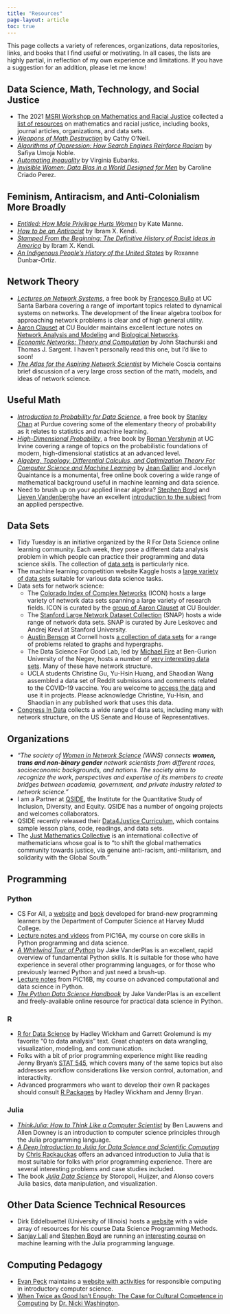 ```yaml
---
title: "Resources"
page-layout: article
toc: true
---
```



This page collects a variety of references, organizations, data repositories, links, and books that I find useful or motivating. In all cases, the lists are highly partial, in reflection of my own experience and limitations. If you have a suggestion for an addition, please let me know! 

## Data Science, Math, Technology, and Social Justice

- The 2021 [MSRI Workshop on Mathematics and Racial Justice](https://www.msri.org/workshops/1012) collected a [list of resources](https://docs.google.com/document/d/1-40eCiJdlOIxDWnALv-kqO5-0c5NH1M857-_kTj-GeE/edit?usp=sharing) on mathematics and racial justice, including books, journal articles, organizations, and data sets.
- [*Weapons of Math Destruction*](https://bookshop.org/books/weapons-of-math-destruction-how-big-data-increases-inequality-and-threatens-democracy/9780553418835) by Cathy O'Neil.
- [*Algorithms of Oppression: How Search Engines Reinforce Racism*](https://bookshop.org/books/algorithms-of-oppression-how-search-engines-reinforce-racism/9781479837243) by Safiya Umoja Noble.
- [*Automating Inequality*](https://bookshop.org/books/automating-inequality-how-high-tech-tools-profile-police-and-punish-the-poor/9781250215789) by Virginia Eubanks.
- [*Invisible Women: Data Bias in a World Designed for Men*](https://bookshop.org/books/invisible-women-data-bias-in-a-world-designed-for-men/9781419735219) by Caroline Criado Perez. 

## Feminism, Antiracism, and Anti-Colonialism More Broadly

- [*Entitled: How Male Privilege Hurts Women*](https://bookshop.org/books/entitled-how-male-privilege-hurts-women/9781984826558) by Kate Manne. 
- [*How to be an Antiracist*](https://bookshop.org/books/how-to-be-an-antiracist/9780525509288) by Ibram X. Kendi. 
- [*Stamped From the Beginning: The Definitive History of Racist Ideas in America*](https://bookshop.org/books/stamped-from-the-beginning-the-definitive-history-of-racist-ideas-in-america-9781568585987/9781568585987) by Ibram X. Kendi.
- [*An Indigenous People's History of the United States*](https://bookshop.org/books/an-indigenous-peoples-history-of-the-united-states/9780807057834) by Roxanne Dunbar-Ortiz. 

## Network Theory

- [*Lectures on Network Systems*](http://motion.me.ucsb.edu/book-lns/), a free book by [Francesco Bullo](http://motion.me.ucsb.edu/) at UC Santa Barbara covering a range of important topics related to dynamical systems on networks. The development of the linear algebra toolbox for approaching network problems is clear and of high general utility.   
- [Aaron Clauset](https://aaronclauset.github.io/) at CU Boulder maintains excellent lecture notes on [Network Analysis and Modeling](https://aaronclauset.github.io/courses/5352/) and [Biological Networks](https://aaronclauset.github.io/courses/3352/). 
- [*Economic Networks: Theory and Computation*](https://arxiv.org/pdf/2203.11972.pdf) by John Stachurski and Thomas J. Sargent. I haven’t personally read this one, but I'd like to soon! 
- [*The Atlas for the Aspiring Network Scientist*](https://arxiv.org/pdf/2101.00863.pdf) by Michele Coscia contains brief discussion of a very large cross section of the math, models, and ideas of network science. 

## Useful Math

- [*Introduction to Probability for Data Science*](https://probability4datascience.com/?source=techstories.org), a free book by [Stanley Chan](https://engineering.purdue.edu/ChanGroup/stanleychan.html) at Purdue covering some of the elementary theory of probability as it relates to statistics and machine learning. 
- [*High-Dimensional Probability*](https://www.math.uci.edu/~rvershyn/papers/HDP-book/HDP-book.pdf), a free book by [Roman Vershynin](https://www.math.uci.edu/~rvershyn/) at UC Irvine covering a range of topics on the probabilistic foundations of modern, high-dimensional statistics at an advanced level. 
- [*Algebra, Topology, Differential Calculus, and Optimization Theory For Computer Science and Machine Learning*](https://www.cis.upenn.edu/~jean/math-deep.pdf) by [Jean Gallier](https://www.cis.upenn.edu/~jean/home.html) and Jocelyn Quaintance is a monumental, free online book covering a wide range of mathematical background useful in machine learning and data science. 
- Need to brush up on your applied linear algebra? [Stephen Boyd](https://web.stanford.edu/~boyd/) and [Lieven Vandenberghe](http://www.seas.ucla.edu/~vandenbe/) have an excellent [introduction to the subject](https://web.stanford.edu/~boyd/vmls/vmls.pdf) from an applied perspective.

## Data Sets

- Tidy Tuesday is an initiative organized by the R For Data Science online learning community. Each week, they pose a different data analysis problem in which people can practice their programming and data science skills. The collection of [data sets](https://github.com/rfordatascience/tidytuesday) is particularly nice. 
- The machine learning competition website Kaggle hosts a [large variety of data sets](https://www.kaggle.com/datasets) suitable for various data science tasks.  
- Data sets for network science: 
    - The [Colorado Index of Complex Networks](https://icon.colorado.edu/#!/) (ICON) hosts a large variety of network data sets spanning a large variety of research fields. ICON is curated by the [group of Aaron Clauset](https://aaronclauset.github.io) at CU Boulder. 
    - The [Stanford Large Network Dataset Collection](https://snap.stanford.edu/data/) (SNAP) hosts a wide range of network data sets. SNAP is curated by Jure Leskovec and Andrej Krevl at Stanford University. 
    - [Austin Benson](https://www.cs.cornell.edu/~arb/) at Cornell hosts [a collection of data sets](https://www.cs.cornell.edu/~arb/data/) for a range of problems related to graphs and hypergraphs. 
    - The Data Science For Good Lab, led by [Michael Fire](https://data4goodlab.github.io/MichaelFire/) at Ben-Gurion University of the Negev, hosts a number of [very interesting data sets](https://data4goodlab.github.io/dataset.html). Many of these have network structure. 
    - UCLA students Christine Gu, Yu-Hsin Huang, and Shaodian Wang assembled a data set of Reddit submissions and comments related to the COVID-19 vaccine. You are welcome to [access the data](https://github.com/christinegu27/reddit_covidvaccine_data) and use it in projects. Please acknowledge Christine, Yu-Hsin, and Shaodian in any published work that uses this data. 
- [Congress In Data](https://www.congressindata.com) collects a wide range of data sets, including many with network structure, on the US Senate and House of Representatives. 

## Organizations

- *"The society of [Women in Network Science](https://www.networkscienceinstitute.org/wins) (WiNS) connects **women, trans and non-binary gender** network scientists from different races, socioeconomic backgrounds, and nations. The society aims to recognize the work, perspectives and expertise of its members to create bridges between academia, government, and private industry related to network science."* 
- I am a Partner at [QSIDE](https://qsideinstitute.org/), the Institute for the Quantitative Study of Inclusion, Diversity, and Equity. QSIDE has a number of ongoing projects and welcomes collaborators. 
- QSIDE recently released their [Data4Justice Curriculum](https://qsideinstitute.org/qside-data4justice-curriculum-outline/), which contains sample lesson plans, code, readings, and data sets. 
- The [Just Mathematics Collective](https://www.justmathematicscollective.net/) is an international collective of mathematicians whose goal is to "to shift the global mathematics community towards justice, via genuine anti-racism, anti-militarism, and solidarity with the Global South."

## Programming

### Python

- CS For All, a [website](https://www.cs.hmc.edu/twiki/bin/view/CSforAll) and [book](https://www.cs.hmc.edu/twiki/bin/view/CSforAll) developed for brand-new programming learners by the Department of Computer Science at Harvey Mudd College. 
- [Lecture notes and videos](https://philchodrow.github.io/PIC16A/schedule/) from PIC16A, my course on core skills in Python programming and data science. 
- [*A Whirlwind Tour of Python*](https://jakevdp.github.io/WhirlwindTourOfPython/) by Jake VanderPlas is an excellent, rapid overview of fundamental Python skills. It is suitable for those who have experience in several other programming languages, or for those who previously learned Python and just need a brush-up.  
- [Lecture notes](https://philchodrow.github.io/PIC16B/schedule/) from PIC16B, my course on advanced computational and data science in Python.  
- [*The Python Data Science Handbook*](https://jakevdp.github.io/PythonDataScienceHandbook/) by Jake VanderPlas is an excellent and freely-available online resource for practical data science in Python. 

### R

- [R for Data Science](https://r4ds.had.co.nz/) by Hadley Wickham and Garrett Grolemund is my favorite “0 to data analysis” text. Great chapters on data wrangling, visualization, modeling, and communication.
- Folks with a bit of prior programming experience might like reading Jenny Bryan’s [STAT 545](https://stat545.com/), which covers many of the same topics but also addresses workflow considerations like version control, automation, and interactivity.
- Advanced programmers who want to develop their own R packages should consult [R Packages](https://r-pkgs.org) by Hadley Wickham and Jenny Bryan.  


### Julia

- [*ThinkJulia: How to Think Like a Computer Scientist*](https://benlauwens.github.io/ThinkJulia.jl/latest/book.html) by Ben Lauwens and Allen Downey is an introduction to computer science principles through the Julia programming language. 
- [*A Deep Introduction to Julia for Data Science and Scientific Computing
*](https://ucidatascienceinitiative.github.io/IntroToJulia/) by [Chris Rackauckas](https://www.stochasticlifestyle.com) offers an advanced introduction to Julia that is most suitable for folks with prior programming experience. There are several interesting problems and case studies included. 
- The book [*Julia Data Science*](https://juliadatascience.io) by Storopoli, Huijzer, and Alonso covers Julia basics, data manipulation, and visualization. 


## Other Data Science Technical Resources 

- Dirk Eddelbuettel (University of Illinois) hosts a [website](https://stat447.com) with a wide array of resources for his course Data Science Programming Methods.
- [Sanjay Lall](http://lall.stanford.edu/) and [Stephen Boyd](http://web.stanford.edu/~boyd) are running an [interesting course](http://ee104.stanford.edu) on machine learning with the Julia programming language. 

## Computing Pedagogy

- [Evan Peck](https://evanpeck.github.io) maintains a [website with activities](https://ethicalcs.github.io) for responsible computing in introductory computer science. 
- [When Twice as Good Isn't Enough: The Case for Cultural Competence in Computing](https://dl.acm.org/doi/abs/10.1145/3328778.3366792) by [Dr. Nicki Washington](https://nickiwashington.com). 